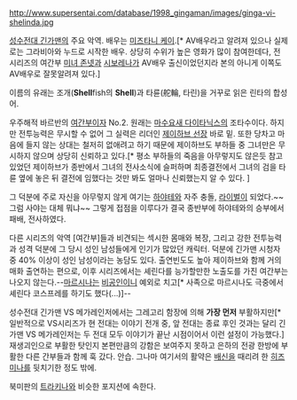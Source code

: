 http://www.supersentai.com/database/1998_gingaman/images/ginga-vi-shelinda.jpg

[[성수전대 긴가맨]]의 주요 악역. 배우는 [[미즈타니 케이]].[* AV배우라고 알려져 있으나 실제로는 그라비아와 누드로 시작한 배우. 상당히 수위가 높은 영화가 많이 참여한데다, 전 시리즈의 여간부 [[미녀 존넷]]과 [[시보레나]]가 AV배우 출신이었던지라 본의 아니게 이쪽도 AV배우로 잘못알려져 있다.]

이름의 유래는 조개('''Shell'''fish의 '''Shell''')과 타륜(舵輪, 타린)을 거꾸로 읽은 린타의 합성어.

우주해적 바르반의 [[악의 여간부|여간부]]이자 No.2. 원래는 [[마수 다이타닉스|마수요새 다이타닉스]]의 조타수이다. 하지만 전투능력은 무시할 수 없어 그 실력은 리더인 [[제이하브 선장]] 바로 밑. 또한 당차고 마음에 들지 않는 상대는 철저히 없애려고 하기 때문에 제이하브도 부하들 중 그녀만은 무시하지 않으며 상당히 신뢰하고 있다.[* 평소 부하들의 죽음을 아무렇지도 않은듯 참고 있었던 제이하브가 종반에서 그녀의 전사소식에 슬퍼하며 최종결전에서 그녀의 검을 타륜 옆에 놓은 뒤 결전에 임했다는 것만 봐도 얼마나 신뢰했는지 알 수 있다. ]

그 덕분에 주로 자신을 아무렇지 않게 여기는 [[하야테(성수전대 긴가맨)|하야테]]와 자주 충돌, [[라이벌]]이 되었다.~~그럼 사야는 대체 뭐냐~~ 그렇게 접점을 이루다가 결국 종반부에 하야테와의 승부에서 패배, 전사하였다.

다른 시리즈의 악역 [여간부]들과 비견되는 섹시한 몸매와 복장, 그리고 강한 전투능력과 성격 덕분에 그 당시 성인 남성들에게 인기가 많았던 캐릭터. 덕분에 긴가맨 시청자 중 40% 이상이 성인 남성이라는 농담도 있다. 출연빈도도 높아 제이하브와 함께 거의 매화 출연하는 편으로, 이후 시리즈에서는 셰린다를 능가할만한 노출도를 가진 여간부는 나오지 않는다.--[[마르시나]]는 [[비공인전대 아키바레인저|비공인]]이니 예외로 치고[* 사족으로 마르시나도 극중에서 셰린다 코스프레를 하기도 했다(...)]--

성수전대 긴가맨 VS  메가레인저에서는 그레고리 함장에 의해 '''가장 먼저''' 부활하지만[* 일반적으로 VS시리즈가 현 전대는 이야기 전개 중, 앞 전대는 종료 후인 것과는 달리 긴가맨 VS 메가레인저는 두 전대 모두 이야기가 끝난 시점이어서 이런 설정이 가능했다.] 재생괴인으로 부활한 탓인지 본편만큼의 강함은 보여주지 못하고 은하의 전광 한방에 부활한 다른 간부들과 함께 훅 갔다. 안습. 그나마 여기서의 활약은 [[배신]]을 때리려 한 [[시보레나|히즈미나]]를 뒷치기한 정도 밖에.

북미판의 [[트라키나]]와 비슷한 포지션에 속한다.

